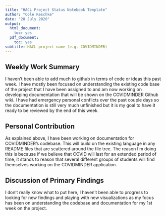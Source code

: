 ```yaml
---
title: "HACL Project Status Notebook Template"
author: "Cole Reschke"
date: "28 July 2020"
output:
  html_document:
    toc: yes
  pdf_document:
    toc: yes
subtitle: HACL project name (e.g. COVIDMINDER)
---
```


## Weekly Work Summary	

I haven't been able to add much to github in terms of code or ideas this past week. I have mostly been focused on understanding the existing code base of the project that I have been assigned to and am now working on developing documentation that will be shown on the COVIDMINDER Github wiki. I have had emergency personal conflicts over the past couple days so the documentation is still very much unfinished but it is my goal to have it ready to be reviewed by the end of this week. 

## Personal Contribution	

As explained above, I have been working on documentation for COVIDMINDER's codebase. This will build on the existing language in any README files that are scattered around the file tree. The reason I'm doing this is because if we believe that COVID will last for an extended period of time, it stands to reason that several different groups of students will find themselves working on the COVIDMINDER application. 

## Discussion of Primary Findings 	

I don't really know what to put here, I haven't been able to progress to looking for new findings and playing with new visualizations as my focus has been on understanding the codebase and documentation for my 1st week on the project.


